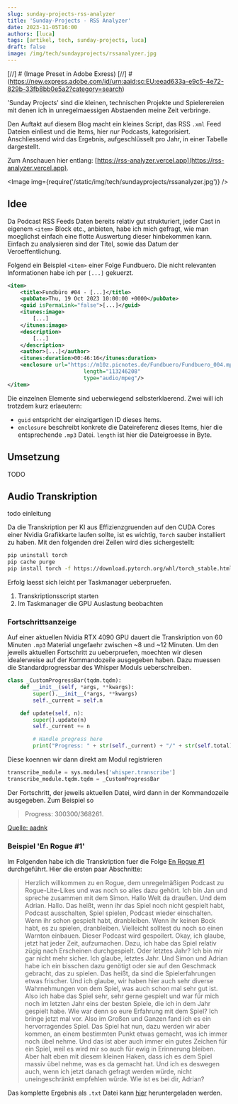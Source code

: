 ```yaml
---
slug: sunday-projects-rss-analyzer
title: 'Sunday-Projects - RSS Analyzer'
date: 2023-11-05T16:00
authors: [luca]
tags: [artikel, tech, sunday-projects, luca]
draft: false
image: /img/tech/sundayprojects/rssanalyzer.jpg
---
```


[//]  # (Image Preset in Adobe Exress)
[//]  # (https://new.express.adobe.com/id/urn:aaid:sc:EU:eead633a-e9c5-4e72-829b-33fb8bb0e5a2?category=search)




'Sunday Projects' sind die kleinen, technischen Projekte und Spielerereien mit denen ich in unregelmaessigen Abstaenden meine Zeit verbringe.

Den Auftakt auf diesem Blog macht ein kleines Script, das RSS `.xml` Feed Dateien einliest und die Items, hier *nur* Podcasts, kategorisiert.
Anschliessend wird das Ergebnis, aufgeschlüsselt pro Jahr, in einer Tabelle dargestellt.

Zum Anschauen hier entlang: [https://rss-analyzer.vercel.app](https://rss-analyzer.vercel.app).

<Image img={require('/static/img/tech/sundayprojects/rssanalyzer.jpg')} />

<!--truncate-->

## Idee

Da Podcast RSS Feeds Daten bereits relativ gut strukturiert, jeder Cast in eigenem `<item>` Block etc., anbieten, habe ich mich gefragt, wie man moeglichst einfach eine flotte Auswertung dieser hinbekommen kann.
Einfach zu analysieren sind der Titel, sowie das Datum der Veroeffentlichung.

Folgend ein Beispiel `<item>` einer Folge Fundbuero. Die nicht relevanten Informationen habe ich per `[...]` gekuerzt.

```xml
<item>
    <title>Fundbüro #04 - [...]</title>
    <pubDate>Thu, 19 Oct 2023 10:00:00 +0000</pubDate>
    <guid isPermaLink="false">[...]</guid>
    <itunes:image>
        [...]
    </itunes:image>
    <description>
        [...]
    </description>
    <author>[...]</author>
    <itunes:duration>00:46:16</itunes:duration>
    <enclosure url="https://m10z.picnotes.de/Fundbuero/Fundbuero_004.mp3"
                        length="113246208"
                        type="audio/mpeg"/>
</item>
```
Die einzelnen Elemente sind ueberwiegend selbsterklaerend. Zwei will ich trotzdem kurz erlaeutern:

- `guid` entspricht der einzigartigen ID dieses Items.
- `enclosure` beschreibt konkrete die Dateireferenz dieses Items, hier die entsprechende `.mp3` Datei. `length` ist hier die Dateigroesse in Byte.


## Umsetzung

TODO

## Audio Transkription

todo einleitung

Da die Transkription per KI aus Effizienzgruenden auf den CUDA Cores einer Nvidia Grafikkarte laufen sollte, ist es wichtig, `Torch` sauber installiert zu haben.
Mit den folgenden drei Zeilen wird dies sichergestellt:

```bash
pip uninstall torch
pip cache purge
pip install torch -f https://download.pytorch.org/whl/torch_stable.html
```

Erfolg laesst sich leicht per Taskmanager ueberpruefen.

1. Transkriptionsscript starten
2. Im Taskmanager die GPU Auslastung beobachten

### Fortschrittsanzeige

Auf einer aktuellen Nvidia RTX 4090 GPU dauert die Transkription von 60 Minuten `.mp3` Material ungefaehr zwischen ~8 und ~12 Minuten.
Um den jeweils aktuellen Fortschritt zu ueberpruefen, moechten wir diesen idealerweise auf der Kommandozeile ausgegeben haben.
Dazu muessen die Standardprogressbar des Whisper Moduls ueberschreiben.

```python
class _CustomProgressBar(tqdm.tqdm):
    def __init__(self, *args, **kwargs):
        super().__init__(*args, **kwargs)
        self._current = self.n

    def update(self, n):
        super().update(n)
        self._current += n

        # Handle progress here
        print("Progress: " + str(self._current) + "/" + str(self.total))
```

Diese koennen wir dann direkt am Modul registrieren

```python
transcribe_module = sys.modules['whisper.transcribe']
transcribe_module.tqdm.tqdm = _CustomProgressBar
```

Der Fortschritt, der jeweils aktuellen Datei, wird dann in der Kommandozeile ausgegeben. Zum Beispiel so
> Progress: 300300/368261.

[Quelle: aadnk](https://github.com/openai/whisper/discussions/850#discussioncomment-5443424)

### Beispiel 'En Rogue #1'

Im Folgenden habe ich die Transkription fuer die Folge [En Rogue #1](https://m10z.de/en-rogue-1) durchgeführt.
Hier die ersten paar Abschnitte:

> Herzlich willkommen zu en Rogue, dem unregelmäßigen Podcast zu Rogue-Lite-Likes und was noch so alles dazu gehört. Ich bin Jan und spreche zusammen mit dem Simon. Hallo Welt da draußen. Und dem Adrian. Hallo. Das heißt, wenn ihr das Spiel noch nicht gespielt habt, Podcast ausschalten, Spiel spielen, Podcast wieder einschalten. Wenn ihr schon gespielt habt, dranbleiben. Wenn ihr keinen Bock habt, es zu spielen, dranbleiben. Vielleicht solltest du noch so einen Warnton einbauen. Dieser Podcast wird gespoilert. Okay, ich glaube, jetzt hat jeder Zeit, aufzumachen. Dazu, ich habe das Spiel relativ zügig nach Erscheinen durchgespielt. Oder letztes Jahr? Ich bin mir gar nicht mehr sicher. Ich glaube, letztes Jahr. Und Simon und Adrian habe ich ein bisschen dazu genötigt oder sie auf den Geschmack gebracht, das zu spielen. Das heißt, da sind die Spielerfahrungen etwas frischer. Und ich glaube, wir haben hier auch sehr diverse Wahrnehmungen von dem Spiel, was auch schon mal sehr gut ist. Also ich habe das Spiel sehr, sehr gerne gespielt und war für mich noch im letzten Jahr eins der besten Spiele, die ich in dem Jahr gespielt habe. Wie war denn so eure Erfahrung mit dem Spiel? Ich bringe jetzt mal vor. Also im Großen und Ganzen fand ich es ein hervorragendes Spiel. Das Spiel hat nun, dazu werden wir aber kommen, an einem bestimmten Punkt etwas gemacht, was ich immer noch übel nehme. Und das ist aber auch immer ein gutes Zeichen für ein Spiel, weil es wird mir so auch für ewig in Erinnerung bleiben. Aber halt eben mit diesem kleinen Haken, dass ich es dem Spiel massiv übel nehme, was es da gemacht hat. Und ich es deswegen auch, wenn ich jetzt danach gefragt werden würde, nicht uneingeschränkt empfehlen würde. Wie ist es bei dir, Adrian?

Das komplette Ergebnis als `.txt` Datei kann [hier](/files/enrogue.txt "download") heruntergeladen werden.
